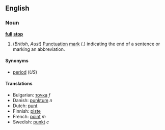 ==English==

===Noun===
'''[[full]] [[stop]]'''

# (''British'', ''Aust'') [[Punctuation]] [[mark]] (.) indicating the end of a sentence or marking an abbreviation.

====Synonyms====
*[[period]] (''US'')

====Translations====
*Bulgarian: [[точка]] ''f''
*Danish: [[punktum]] ''n''
*Dutch: [[punt]]
*Finnish: [[piste]]
*French: [[point]] ''m''
*Swedish: [[punkt]] ''c''

{{Punctuation}}